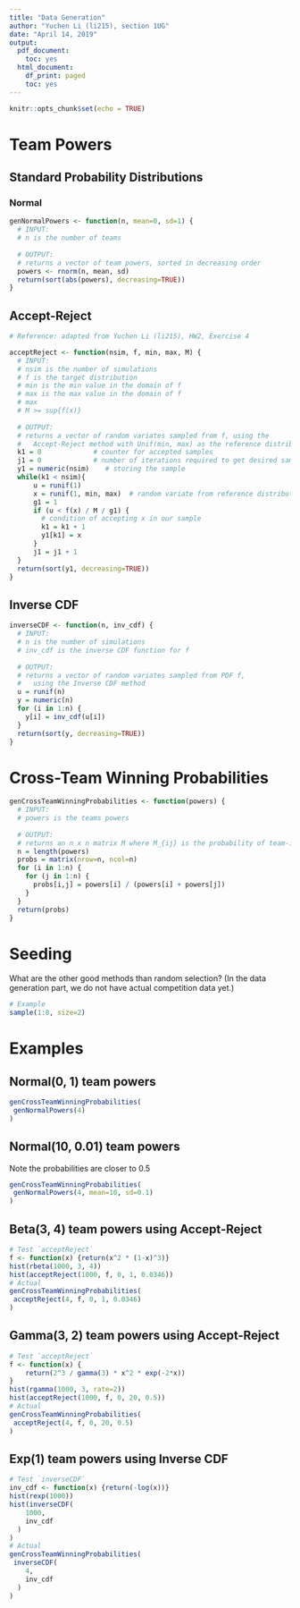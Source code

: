 ```yaml
---
title: "Data Generation"
author: "Yuchen Li (li215), section 1UG"
date: "April 14, 2019"
output:
  pdf_document:
    toc: yes
  html_document:
    df_print: paged
    toc: yes
---
```


```r
knitr::opts_chunk$set(echo = TRUE)
```

# Team Powers

## Standard Probability Distributions

### Normal

```r
genNormalPowers <- function(n, mean=0, sd=1) {
  # INPUT:
  # n is the number of teams
  
  # OUTPUT:
  # returns a vector of team powers, sorted in decreasing order
  powers <- rnorm(n, mean, sd)
  return(sort(abs(powers), decreasing=TRUE))
}
```

## Accept-Reject

```r
# Reference: adapted from Yuchen Li (li215), HW2, Exercise 4

acceptReject <- function(nsim, f, min, max, M) {
  # INPUT:
  # nsim is the number of simulations
  # f is the target distribution
  # min is the min value in the domain of f
  # max is the max value in the domain of f
  # max
  # M >= sup{f(x)}
  
  # OUTPUT:
  # returns a vector of random variates sampled from f, using the 
  #   Accept-Reject method with Unif(min, max) as the reference distribution
  k1 = 0             # counter for accepted samples
  j1 = 0             # number of iterations required to get desired sample size
  y1 = numeric(nsim)    # storing the sample
  while(k1 < nsim){
      u = runif(1)
      x = runif(1, min, max)  # random variate from reference distribution
      g1 = 1
      if (u < f(x) / M / g1) {
        # condition of accepting x in our sample
        k1 = k1 + 1
        y1[k1] = x
      }
      j1 = j1 + 1
  }
  return(sort(y1, decreasing=TRUE))
}
```

## Inverse CDF

```r
inverseCDF <- function(n, inv_cdf) {
  # INPUT:
  # n is the number of simulations
  # inv_cdf is the inverse CDF function for f
  
  # OUTPUT:
  # returns a vector of random variates sampled from PDF f,
  #   using the Inverse CDF method
  u = runif(n)
  y = numeric(n)
  for (i in 1:n) {
    y[i] = inv_cdf(u[i])
  }
  return(sort(y, decreasing=TRUE))
}
```

# Cross-Team Winning Probabilities

```r
genCrossTeamWinningProbabilities <- function(powers) {
  # INPUT:
  # powers is the teams powers
  
  # OUTPUT:
  # returns an n x n matrix M where M_{ij} is the probability of team-i beating team-j
  n = length(powers)
  probs = matrix(nrow=n, ncol=n)
  for (i in 1:n) {
    for (j in 1:n) {
      probs[i,j] = powers[i] / (powers[i] + powers[j])
    }
  }
  return(probs)
}
```

# Seeding

What are the other good methods than random selection? (In the data generation part, we do not have actual competition data yet.)

```r
# Example
sample(1:8, size=2)
```

# Examples

## Normal(0, 1) team powers
```r
genCrossTeamWinningProbabilities(
 genNormalPowers(4) 
)
```

## Normal(10, 0.01) team powers
Note the probabilities are closer to 0.5 
```r
genCrossTeamWinningProbabilities(
 genNormalPowers(4, mean=10, sd=0.1) 
)
```

## Beta(3, 4) team powers using Accept-Reject
```r
# Test `acceptReject`
f <- function(x) {return(x^2 * (1-x)^3)}
hist(rbeta(1000, 3, 4))
hist(acceptReject(1000, f, 0, 1, 0.0346))
# Actual
genCrossTeamWinningProbabilities(
 acceptReject(4, f, 0, 1, 0.0346)
)
```

## Gamma(3, 2) team powers using Accept-Reject
```r
# Test `acceptReject`
f <- function(x) {
    return(2^3 / gamma(3) * x^2 * exp(-2*x))
}
hist(rgamma(1000, 3, rate=2))
hist(acceptReject(1000, f, 0, 20, 0.5))
# Actual
genCrossTeamWinningProbabilities(
 acceptReject(4, f, 0, 20, 0.5)
)
```

## Exp(1) team powers using Inverse CDF
```r
# Test `inverseCDF`
inv_cdf <- function(x) {return(-log(x))}
hist(rexp(1000))
hist(inverseCDF(
    1000, 
    inv_cdf
  )
)
# Actual
genCrossTeamWinningProbabilities(
 inverseCDF(
    4, 
    inv_cdf
  )
)
```